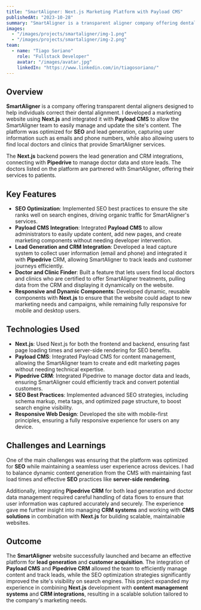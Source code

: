```yaml
---
title: "SmartAligner: Next.js Marketing Platform with Payload CMS"
publishedAt: "2023-10-28"
summary: "SmartAligner is a transparent aligner company offering dental correction services. I developed a Next.js website integrated with Payload CMS, optimized for SEO and lead generation, allowing users to find local doctors and clinics."
images:
  - "/images/projects/smartaligner/img-1.png"
  - "/images/projects/smartaligner/img-2.png"
team:
  - name: "Tiago Soriano"
    role: "Fullstack Developer"
    avatar: "/images/avatar.jpg"
    linkedIn: "https://www.linkedin.com/in/tiagosoriano/"
---
```


## Overview

**SmartAligner** is a company offering transparent dental aligners designed to help individuals correct their dental alignment. I developed a marketing website using **Next.js** and integrated it with **Payload CMS** to allow the SmartAligner team to easily manage and update the site's content. The platform was optimized for **SEO** and lead generation, capturing user information such as emails and phone numbers, while also allowing users to find local doctors and clinics that provide SmartAligner services.

The **Next.js** backend powers the lead generation and CRM integrations, connecting with **Pipedrive** to manage doctor data and store leads. The doctors listed on the platform are partnered with SmartAligner, offering their services to patients.

## Key Features

- **SEO Optimization**: Implemented SEO best practices to ensure the site ranks well on search engines, driving organic traffic for SmartAligner's services.
- **Payload CMS Integration**: Integrated **Payload CMS** to allow administrators to easily update content, add new pages, and create marketing components without needing developer intervention.
- **Lead Generation and CRM Integration**: Developed a lead capture system to collect user information (email and phone) and integrated it with **Pipedrive** CRM, allowing SmartAligner to track leads and customer journeys efficiently.
- **Doctor and Clinic Finder**: Built a feature that lets users find local doctors and clinics who are certified to offer SmartAligner treatments, pulling data from the CRM and displaying it dynamically on the website.
- **Responsive and Dynamic Components**: Developed dynamic, reusable components with **Next.js** to ensure that the website could adapt to new marketing needs and campaigns, while remaining fully responsive for mobile and desktop users.

## Technologies Used

- **Next.js**: Used Next.js for both the frontend and backend, ensuring fast page loading times and server-side rendering for SEO benefits.
- **Payload CMS**: Integrated Payload CMS for content management, allowing the SmartAligner team to create and edit marketing pages without needing technical expertise.
- **Pipedrive CRM**: Integrated Pipedrive to manage doctor data and leads, ensuring SmartAligner could efficiently track and convert potential customers.
- **SEO Best Practices**: Implemented advanced SEO strategies, including schema markup, meta tags, and optimized page structure, to boost search engine visibility.
- **Responsive Web Design**: Developed the site with mobile-first principles, ensuring a fully responsive experience for users on any device.

## Challenges and Learnings

One of the main challenges was ensuring that the platform was optimized for **SEO** while maintaining a seamless user experience across devices. I had to balance dynamic content generation from the CMS with maintaining fast load times and effective **SEO** practices like **server-side rendering**.

Additionally, integrating **Pipedrive CRM** for both lead generation and doctor data management required careful handling of data flows to ensure that user information was captured accurately and securely. The experience gave me further insight into managing **CRM systems** and working with **CMS solutions** in combination with **Next.js** for building scalable, maintainable websites.

## Outcome

The **SmartAligner** website successfully launched and became an effective platform for **lead generation** and **customer acquisition**. The integration of **Payload CMS** and **Pipedrive CRM** allowed the team to efficiently manage content and track leads, while the SEO optimization strategies significantly improved the site's visibility on search engines. This project expanded my experience in combining **Next.js** development with **content management systems** and **CRM integrations**, resulting in a scalable solution tailored to the company's marketing needs.

